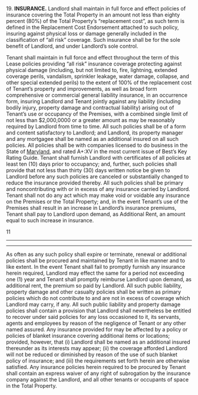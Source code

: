 19. **INSURANCE.** Landlord shall maintain in full force and effect policies of insurance covering the Total Property in an amount not less than eighty percent (80%) of the Total Property’s “replacement cost”, as such term is defined in the Replacement Cost Endorsement attached to such policy, insuring against physical loss or damage generally included in the classification of “all risk” coverage. Such insurance shall be for the sole benefit of Landlord, and under Landlord’s sole control.

Tenant shall maintain in full force and effect throughout the term of this Lease policies providing “all risk” insurance coverage protecting against physical damage (including, but not limited to, fire, lightning, extended coverage perils, vandalism, sprinkler leakage, water damage, collapse, and other special extended perils) to the extent of 100% of the replacement cost of Tenant’s property and improvements, as well as broad form comprehensive or commercial general liability insurance, in an occurrence form, insuring Landlord and Tenant jointly against any liability (including bodily injury, property damage and contractual liability) arising out of Tenant’s use or occupancy of the Premises, with a combined single limit of not less than $2,000,0000 or a greater amount as may be reasonably required by Landlord from time to time. All such policies shall be of a form and content satisfactory to Landlord; and Landlord, its property manager and any mortgagee shall be named as an additional insured on all such policies. All policies shall be with companies licensed to do business in the State of [Maryland](https://12ft.io/proxy?ref=&q=https://www.lawinsider.com/contracts/tagged/maryland-us), and rated A+:XV in the most current issue of Best’s Key Rating Guide. Tenant shall furnish Landlord with certificates of all policies at least ten (10) days prior to occupancy; and, further, such policies shall provide that not less than thirty (30) days written notice be given to Landlord before any such policies are canceled or substantially changed to reduce the insurance provided thereby. All such policies shall be primary and noncontributing with or in excess of any insurance carried by Landlord. Tenant shall not do any act which may make void or voidable any insurance on the Premises or the Total Property; and, in the event Tenant’s use of the Premises shall result in an increase in Landlord’s insurance premiums, Tenant shall pay to Landlord upon demand, as Additional Rent, an amount equal to such increase in insurance.

11

---

---

As often as any such policy shall expire or terminate, renewal or additional policies shall be procured and maintained by Tenant in like manner and to like extent. In the event Tenant shall fail to promptly furnish any insurance herein required, Landlord may effect the same for a period not exceeding one (1) year and Tenant shall promptly reimburse Landlord upon demand, as additional rent, the premium so paid by Landlord. All such public liability, property damage and other casualty policies shall be written as primary policies which do not contribute to and are not in excess of coverage which Landlord may carry, if any. All such public liability and property damage policies shall contain a provision that Landlord shall nevertheless be entitled to recover under said policies for any loss occasioned to it, its servants, agents and employees by reason of the negligence of Tenant or any other named assured. Any insurance provided for may be affected by a policy or policies of blanket insurance covering additional items or locations; provided, however, that (i) Landlord shall be named as an additional insured thereunder as its interests may appear; (ii) the coverage afforded Landlord will not be reduced or diminished by reason of the use of such blanket policy of insurance; and (iii) the requirements set forth herein are otherwise satisfied. Any insurance policies herein required to be procured by Tenant shall contain an express waiver of any right of subrogation by the insurance company against the Landlord, and all other tenants or occupants of space in the Total Property.